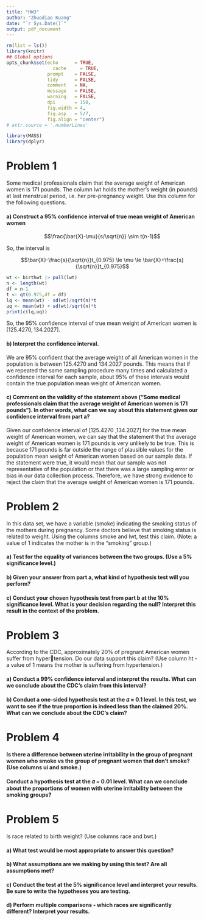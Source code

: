 ```yaml
---
title: "HW3"
author: "Zhuodiao Kuang"
date: "`r Sys.Date()`"
output: pdf_document
---
```



```r
rm(list = ls())
library(knitr)
## Global options
opts_chunk$set(echo      = TRUE,
	             cache     = TRUE,
               prompt    = FALSE,
               tidy      = FALSE,
               comment   = NA,
               message   = FALSE,
               warning   = FALSE,
               dpi       = 150,
               fig.width = 4, 
               fig.asp   = 5/7,
               fig.align = "center")
# attr.source = '.numberLines'
```


```r
library(MASS)
library(dplyr)
```

# Problem 1

Some medical professionals claim that the average weight of American women is 171 pounds. The column lwt holds the mother’s weight (in pounds) at last menstrual period, i.e. her pre-pregnancy weight. Use this column for the following questions.


#### a) Construct a 95% confidence interval of true mean weight of American women

$$\frac{\bar{X}-\mu}{s/\sqrt{n}} \sim t(n-1)$$

So, the interval is

$$\bar{X}-\frac{s}{\sqrt{n}}t_{0.975} \le \mu \le \bar{X}+\frac{s}{\sqrt{n}}t_{0.975}$$

```r
wt <- birthwt |> pull(lwt)
n <- length(wt)
df = n-1
t <- qt(0.975,df = df)
lq <- mean(wt) - sd(wt)/sqrt(n)*t
uq <- mean(wt) + sd(wt)/sqrt(n)*t
print(c(lq,uq))

```

So, the 95% confidence interval of true mean weight of American women is $[125.4270 ,134.2027]$.



#### b) Interpret the confidence interval.

We are 95% confident that the average weight of all American women in the population is between 125.4270 and 134.2027 pounds. This means that if we repeated the same sampling procedure many times and calculated a confidence interval for each sample, about 95% of these intervals would contain the true population mean weight of American women.


#### c) Comment on the validity of the statement above (“Some medical professionals claim that the average weight of American women is 171 pounds”). In other words, what can we say about this statement given our confidence interval from part a?


Given our confidence interval of [125.4270 ,134.2027] for the true mean weight of American women, we can say that the statement that the average weight of American women is 171 pounds is very unlikely to be true. This is because 171 pounds is far outside the range of plausible values for the population mean weight of American women based on our sample data. If the statement were true, it would mean that our sample was not representative of the population or that there was a large sampling error or bias in our data collection process. Therefore, we have strong evidence to reject the claim that the average weight of American women is 171 pounds.

# Problem 2

In this data set, we have a variable (smoke) indicating the smoking status of the mothers during pregnancy. Some doctors believe that smoking status is related to weight. Using the columns smoke and lwt, test this claim. (Note: a value of 1 indicates the mother is in the “smoking” group.)



#### a) Test for the equality of variances between the two groups. (Use a 5% significance level.)

#### b) Given your answer from part a, what kind of hypothesis test will you perform?

#### c) Conduct your chosen hypothesis test from part b at the 10% significance level. What is your decision regarding the null? Interpret this result in the context of the problem.


# Problem 3

According to the CDC, approximately 20% of pregnant American women suffer from hypertension. Do our data support this claim? (Use column ht - a value of 1 means the mother is suffering from hypertension.)



#### a) Conduct a 99% confidence interval and interpret the results. What can we conclude about the CDC’s claim from this interval?


#### b) Conduct a one-sided hypothesis test at the 𝛼 = 0.1 level. In this test, we want to see if the true proportion is indeed less than the claimed 20%. What can we conclude about the CDC’s claim?


# Problem 4

#### Is there a difference between uterine irritability in the group of pregnant women who smoke vs the group of pregnant women that don’t smoke? (Use columns ui and smoke.)


#### Conduct a hypothesis test at the 𝛼 = 0.01 level. What can we conclude about the proportions of women with uterine irritability between the smoking groups?


# Problem 5

Is race related to birth weight? (Use columns race and bwt.)

#### a) What test would be most appropriate to answer this question?
#### b) What assumptions are we making by using this test? Are all assumptions met?
#### c) Conduct the test at the 5% significance level and interpret your results. Be sure to write the hypotheses you are testing.
#### d) Perform multiple comparisons - which races are significantly different? Interpret your results.

